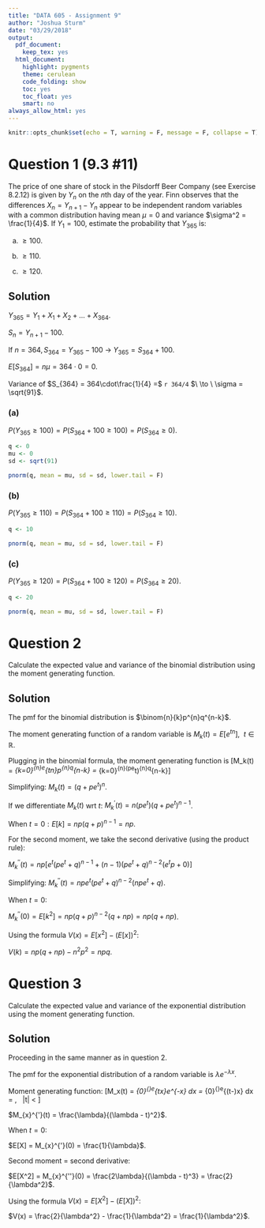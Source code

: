 ```yaml
---
title: "DATA 605 - Assignment 9"
author: "Joshua Sturm"
date: "03/29/2018"
output:
  pdf_document:
    keep_tex: yes
  html_document:
    highlight: pygments
    theme: cerulean
    code_folding: show
    toc: yes
    toc_float: yes
    smart: no
always_allow_html: yes
---
```


```r
knitr::opts_chunk$set(echo = T, warning = F, message = F, collapse = T)
```

# Question 1 (9.3 #11)
The price of one share of stock in the Pilsdorff Beer Company (see Exercise 8.2.12) is given by $Y_n$ on the $n$th day of the year. Finn observes that the differences $X_n = Y_{n+1} - Y_n$ appear to be independent random variables with a common distribution having mean $\mu = 0$ and variance $\sigma^2 = \frac{1}{4}$. If $Y_1 = 100$, estimate the probability that $Y_{365}$ is:

(a) $\geq 100$.

(b) $\geq  110$.

(c) $\geq 120$.

## Solution
$Y_{365} = Y_1 + X_1 + X_2 + ... + X_{364}.$

$S_n = Y_{n+1} - 100$.

If $n = 364, S_{364} = Y_{365} - 100 \ \to \ Y_{365} = S_{364} + 100$.

$E[S_{364}] = n\mu = 364\cdot 0 = 0$.

Variance of $S_{364} = 364\cdot\frac{1}{4} =$ `r 364/4` $\ \to \ \sigma = \sqrt{91}$.

### (a)

$P(Y_{365} \geq 100) = P(S_{364} + 100 \geq 100) = P(S_{364} \geq 0)$.

```r
q <- 0
mu <- 0
sd <- sqrt(91)

pnorm(q, mean = mu, sd = sd, lower.tail = F)

```

### (b)

$P(Y_{365} \geq 110) = P(S_{364} + 100 \geq 110) = P(S_{364} \geq 10)$.

```r
q <- 10

pnorm(q, mean = mu, sd = sd, lower.tail = F)
```

### (c)

$P(Y_{365} \geq 120) = P(S_{364} + 100 \geq 120) = P(S_{364} \geq 20)$.

```r
q <- 20

pnorm(q, mean = mu, sd = sd, lower.tail = F)
```

# Question 2
Calculate the expected value and variance of the binomial distribution using the moment generating function.

## Solution
The pmf for the binomial distribution is $\binom{n}{k}p^{n}q^{n-k}$.

The moment generating function of a random variable is $M_k(t) = E[e^{tn}], \ \ t \in \mathbb{R}$.

Plugging in the binomial formula, the moment generating function is \[M_k(t) = \sum_{k=0}^{n}e^{tn}\binom{n}{k}p^{n}q^{n-k} = \sum_{k=0}^{n}(pe^t)^{n}\binom{n}{k}q^{n-k}\]

Simplifying: $M_k(t) = (q + pe^t)^n$.

If we differentiate $M_k(t)$ wrt $t$: $M_{k}^{'}(t) = n(pe^t)(q+pe^t)^{n-1}$.

When $t = 0: E[k] = np(q+p)^{n-1} = np$.

For the second moment, we take the second derivative (using the product rule): 

$M_k^{''}(t) = np\Big[e^{t}(pe^t + q)^{n-1}+(n-1)(pe^t + q)^{n-2}(e^tp + 0)\Big]$ 

Simplifying: $M_k^{''}(t) = npe^t(pe^t + q)^{n-2}(npe^t + q)$.

When $t = 0:$

$M_k^{''}(0) = E[k^2] = np(q + p)^{n-2}(q + np) = np(q + np)$.

Using the formula $V(x) = E[x^2] - (E[x])^2:$

$V(k) = np(q + np) - n^2p^2 = npq$.

# Question 3
Calculate the expected value and variance of the exponential distribution using the moment generating function.

## Solution
Proceeding in the same manner as in question 2.

The pmf for the exponential distribution of a random variable is $\lambda e^{-\lambda x}$.

Moment generating function: \[M_x(t) = \int_{0}^{\infty}e^{tx}\lambda e^{-\lambda x} dx = \lambda \int_{0}^{\infty}e^{(t-\lambda)x} dx = \frac{\lambda}{t - \lambda}, \ \ |t| < \lambda\]

$M_{x}^{'}(t) = \frac{\lambda}{(\lambda - t)^2}$.

When $t = 0:$

$E[X] = M_{x}^{'}(0) = \frac{1}{\lambda}$.

Second moment = second derivative:

$E[X^2] = M_{x}^{''}(0) = \frac{2\lambda}{(\lambda - t)^3} = \frac{2}{\lambda^2}$.

Using the formula $V(x) = E[X^2] - (E[X])^2:$

$V(x) = \frac{2}{\lambda^2} - \frac{1}{\lambda^2} = \frac{1}{\lambda^2}$.

